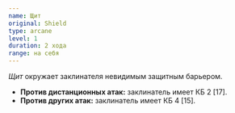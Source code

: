 ```yaml
---
name: Щит
original: Shield
type: arcane
level: 1
duration: 2 хода
range: на себя
---
```


_Щит_ окружает заклинателя невидимым защитным барьером.

- **Против дистанционных атак:** заклинатель имеет КБ 2 [17].
- **Против других атак:** заклинатель имеет КБ 4 [15].
